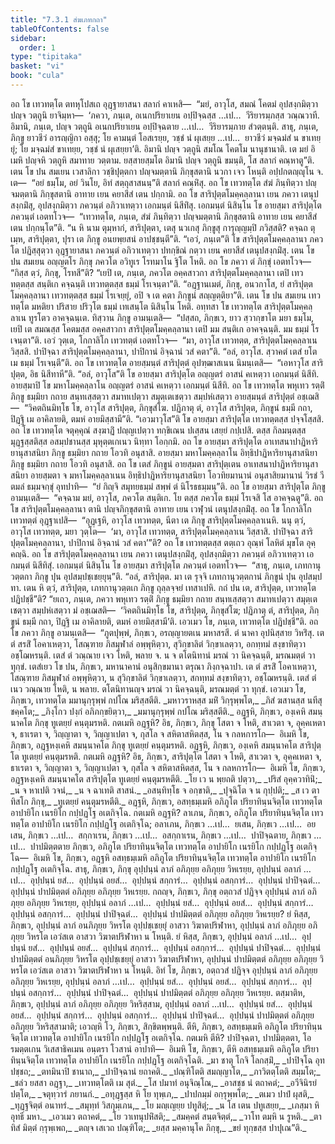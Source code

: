 ```yaml
---
title: "7.3.1 สํฆเภทกถา"
tableOfContents: false
sidebar:
  order: 1
type: "tipitaka"
basket: "vi"
book: "cula"
---
```



<DynamicBreadcrumb />

<Division number="344" book="cula">

<Paragraph number="1569" book="cula">
อถ โข เทวทตฺโต ตทหุโปสเถ อุฏฺฐายาสนา สลากํ คาเหสิ—  “มยํ, อาวุโส, สมณํ โคตมํ อุปสงฺกมิตฺวา ปญฺจ วตฺถูนิ ยาจิมฺหา—  ‘ภควา, ภนฺเต, อเนกปริยาเยน อปฺปิจฺฉสฺส …เป…  วีริยารมฺภสฺส วณฺณวาที. อิมานิ, ภนฺเต, ปญฺจ วตฺถูนิ อเนกปริยาเยน อปฺปิจฺฉตาย …เป…  วีริยารมฺภาย สํวตฺตนฺติ. สาธุ, ภนฺเต, ภิกฺขู ยาวชีวํ อารญฺญิกา อสฺสุ; โย คามนฺตํ โอสเรยฺย, วชฺชํ นํ ผุเสยฺย …เป…  ยาวชีวํ มจฺฉมํสํ น ขาเทยฺยุํ; โย มจฺฉมํสํ ขาเทยฺย, วชฺชํ นํ ผุเสยฺยา’ติ. อิมานิ ปญฺจ วตฺถูนิ สมโณ โคตโม นานุชานาติ. เต มยํ อิเมหิ ปญฺจหิ วตฺถูหิ สมาทาย วตฺตาม. ยสฺสายสฺมโต อิมานิ ปญฺจ วตฺถูนิ ขมนฺติ, โส สลากํ คณฺหาตู”ติ.
</Paragraph>

<Paragraph number="1570" book="cula">
เตน โข ปน สมเยน เวสาลิกา วชฺชิปุตฺตกา ปญฺจมตฺตานิ ภิกฺขุสตานิ นวกา เจว โหนฺติ อปฺปกตญฺญุโน จ. เต—  “อยํ ธมฺโม, อยํ วินโย, อิทํ สตฺถุสาสนนฺ”ติ สลากํ คณฺหิํสุ. อถ โข เทวทตฺโต สํฆํ ภินฺทิตฺวา ปญฺจมตฺตานิ ภิกฺขุสตานิ อาทาย เยน คยาสีสํ เตน ปกฺกามิ. อถ โข สาริปุตฺตโมคฺคลฺลานา เยน ภควา เตนุปสงฺกมิํสุ, อุปสงฺกมิตฺวา ภควนฺตํ อภิวาเทตฺวา เอกมนฺตํ นิสีทิํสุ. เอกมนฺตํ นิสินฺโน โข อายสฺมา สาริปุตฺโต ภควนฺตํ เอตทโวจ—  “เทวทตฺโต, ภนฺเต, สํฆํ ภินฺทิตฺวา ปญฺจมตฺตานิ ภิกฺขุสตานิ อาทาย เยน คยาสีสํ เตน ปกฺกนฺโต”ติ. “น หิ นาม ตุมฺหากํ, สาริปุตฺตา, เตสุ นวเกสุ ภิกฺขูสุ การุญฺญมฺปิ ภวิสฺสติ? คจฺฉถ ตุเมฺห, สาริปุตฺตา, ปุรา เต ภิกฺขู อนยพฺยสนํ อาปชฺชนฺตี”ติ. “เอวํ, ภนฺเต”ติ โข สาริปุตฺตโมคฺคลฺลานา ภควโต ปฏิสฺสุตฺวา อุฏฺฐายาสนา ภควนฺตํ อภิวาเทตฺวา ปทกฺขิณํ กตฺวา เยน คยาสีสํ เตนุปสงฺกมิํสุ.
</Paragraph>

<Paragraph number="1571" book="cula">
เตน โข ปน สมเยน อญฺญตโร ภิกฺขุ ภควโต อวิทูเร โรทมาโน ฐิโต โหติ. อถ โข ภควา ตํ ภิกฺขุํ เอตทโวจ—  “กิสฺส ตฺวํ, ภิกฺขุ, โรทสี”ติ? “เยปิ เต, ภนฺเต, ภควโต อคฺคสาวกา สาริปุตฺตโมคฺคลฺลานา เตปิ เทวทตฺตสฺส สนฺติเก คจฺฉนฺติ เทวทตฺตสฺส ธมฺมํ โรเจนฺตา”ติ. “อฏฺฐานเมตํ, ภิกฺขุ, อนวกาโส, ยํ สาริปุตฺตโมคฺคลฺลานา เทวทตฺตสฺส ธมฺมํ โรเจยฺยุํ, อปิ จ เต คตา ภิกฺขูนํ สญฺญตฺติยา”ติ.
</Paragraph>

</Division>
<Division number="345" book="cula">

<Paragraph number="1572" book="cula">
เตน โข ปน สมเยน เทวทตฺโต มหติยา ปริสาย ปริวุโต ธมฺมํ เทเสนฺโต นิสินฺโน โหติ. อทฺทสา โข เทวทตฺโต สาริปุตฺตโมคฺคลฺลาเน ทูรโตว อาคจฺฉนฺเต. ทิสฺวาน ภิกฺขู อามนฺเตสิ—  “ปสฺสถ, ภิกฺขเว, ยาว สฺวากฺขาโต มยา ธมฺโม, เยปิ เต สมณสฺส โคตมสฺส อคฺคสาวกา สาริปุตฺตโมคฺคลฺลานา เตปิ มม สนฺติเก อาคจฺฉนฺติ. มม ธมฺมํ โรเจนฺตา”ติ. เอวํ วุตฺเต, โกกาลิโก เทวทตฺตํ เอตทโวจ—  “มา, อาวุโส เทวทตฺต, สาริปุตฺตโมคฺคลฺลาเน วิสฺสสิ. ปาปิจฺฉา สาริปุตฺตโมคฺคลฺลานา, ปาปิกานํ อิจฺฉานํ วสํ คตา”ติ. “อลํ, อาวุโส. สฺวาคตํ เตสํ ยโต เม ธมฺมํ โรเจนฺตี”ติ.
</Paragraph>

<Paragraph number="1573" book="cula">
อถ โข เทวทตฺโต อายสฺมนฺตํ สาริปุตฺตํ อุปฑฺฒาสเนน นิมนฺเตสิ—  “เอหาวุโส สาริปุตฺต, อิธ นิสีทาหี”ติ. “อลํ, อาวุโส”ติ โข อายสฺมา สาริปุตฺโต อญฺญตรํ อาสนํ คเหตฺวา เอกมนฺตํ นิสีทิ. อายสฺมาปิ โข มหาโมคฺคลฺลาโน อญฺญตรํ อาสนํ คเหตฺวา เอกมนฺตํ นิสีทิ. อถ โข เทวทตฺโต พหุเทว รตฺติํ ภิกฺขู ธมฺมิยา กถาย สนฺทเสฺสตฺวา สมาทเปตฺวา สมุตฺเตเชตฺวา สมฺปหํเสตฺวา อายสฺมนฺตํ สาริปุตฺตํ อชฺเฌสิ—  “วิคตถินมิทฺโธ โข, อาวุโส สาริปุตฺต, ภิกฺขุสํโฆ. ปฏิภาตุ ตํ, อาวุโส สาริปุตฺต, ภิกฺขูนํ ธมฺมี กถา, ปิฏฺฐิ เม อาคิลายติ, ตมหํ อายมิสฺสามี”ติ. “เอวมาวุโส”ติ โข อายสฺมา สาริปุตฺโต เทวทตฺตสฺส ปจฺจโสฺสสิ. อถ โข เทวทตฺโต จตุคฺคุณํ สงฺฆาฏิํ ปญฺญเปตฺวา ทกฺขิเณน ปเสฺสน เสยฺยํ กปฺเปสิ. ตสฺส กิลมนฺตสฺส มุฏฺฐสฺสติสฺส อสมฺปชานสฺส มุหุตฺตเกเนว นิทฺทา โอกฺกมิ.
</Paragraph>

<Paragraph number="1574" book="cula">
อถ โข อายสฺมา สาริปุตฺโต อาเทสนาปาฏิหาริยานุสาสนิยา ภิกฺขู ธมฺมิยา กถาย โอวทิ อนุสาสิ. อายสฺมา มหาโมคฺคลฺลาโน อิทฺธิปาฏิหาริยานุสาสนิยา ภิกฺขู ธมฺมิยา กถาย โอวทิ อนุสาสิ. อถ โข เตสํ ภิกฺขูนํ อายสฺมตา สาริปุตฺเตน อาเทสนาปาฏิหาริยานุสาสนิยา อายสฺมตา จ มหาโมคฺคลฺลาเนน อิทฺธิปาฏิหาริยานุสาสนิยา โอวทิยมานานํ อนุสาสิยมานานํ วิรชํ วีตมลํ ธมฺมจกฺขุํ อุทปาทิ—  “ยํ กิญฺจิ สมุทยธมฺมํ สพฺพํ ตํ นิโรธธมฺมนฺ”ติ.
</Paragraph>

<Paragraph number="1575" book="cula">
อถ โข อายสฺมา สาริปุตฺโต ภิกฺขู อามนฺเตสิ—  “คจฺฉาม มยํ, อาวุโส, ภควโต สนฺติเก. โย ตสฺส ภควโต ธมฺมํ โรเจสิ โส อาคจฺฉตู”ติ. อถ โข สาริปุตฺตโมคฺคลฺลานา ตานิ ปญฺจภิกฺขุสตานิ อาทาย เยน เวฬุวนํ เตนุปสงฺกมิํสุ. อถ โข โกกาลิโก เทวทตฺตํ อุฏฺฐาเปสิ—  “อุฏฺเฐหิ, อาวุโส เทวทตฺต, นีตา เต ภิกฺขู สาริปุตฺตโมคฺคลฺลาเนหิ. นนุ ตฺวํ, อาวุโส เทวทตฺต, มยา วุตฺโต—  ‘มา, อาวุโส เทวทตฺต, สาริปุตฺตโมคฺคลฺลาเน วิสฺสาสิ. ปาปิจฺฉา สาริปุตฺตโมคฺคลฺลานา, ปาปิกานํ อิจฺฉานํ วสํ คตา’”ติ? อถ โข เทวทตฺตสฺส ตตฺเถว อุณฺหํ โลหิตํ มุขโต อุคฺคญฺฉิ.
</Paragraph>

<Paragraph number="1576" book="cula">
อถ โข สาริปุตฺตโมคฺคลฺลานา เยน ภควา เตนุปสงฺกมิํสุ, อุปสงฺกมิตฺวา ภควนฺตํ อภิวาเทตฺวา เอกมนฺตํ นิสีทิสุํ. เอกมนฺตํ นิสินฺโน โข อายสฺมา สาริปุตฺโต ภควนฺตํ เอตทโวจ—  “สาธุ, ภนฺเต, เภทกานุวตฺตกา ภิกฺขู ปุน อุปสมฺปชฺเชยฺยุนฺ”ติ. “อลํ, สาริปุตฺต. มา เต รุจฺจิ เภทกานุวตฺตกานํ ภิกฺขูนํ ปุน อุปสมฺปทา. เตน หิ ตฺวํ, สาริปุตฺต, เภทกานุวตฺตเก ภิกฺขู ถุลฺลจฺจยํ เทสาเปหิ. กถํ ปน เต, สาริปุตฺต, เทวทตฺโต ปฏิปชฺชี”ติ? “ยเถว, ภนฺเต, ภควา พหุเทว รตฺติํ ภิกฺขู ธมฺมิยา กถาย สนฺทเสฺสตฺวา สมาทเปตฺวา สมุตฺเตเชตฺวา สมฺปหํเสตฺวา มํ อชฺเฌสติ—  ‘วิคตถินมิทฺโธ โข, สาริปุตฺต, ภิกฺขุสํโฆ; ปฏิภาตุ ตํ, สาริปุตฺต, ภิกฺขูนํ ธมฺมี กถา, ปิฏฺฐิ เม อาคิลายติ, ตมหํ อายมิสฺสามี’ติ. เอวเมว โข, ภนฺเต, เทวทตฺโต ปฏิปชฺชี”ติ.
</Paragraph>

</Division>
<Division number="346" book="cula">

<Paragraph number="1577" book="cula">
อถ โข ภควา ภิกฺขู อามนฺเตสิ—  “ภูตปุพฺพํ, ภิกฺขเว, อรญฺญายตเน มหาสรสี. ตํ นาคา อุปนิสฺสาย วิหริํสุ. เต ตํ สรสิํ โอคาเหตฺวา, โสณฺฑาย ภิสมุฬาลํ อพฺพุหิตฺวา, สุวิกฺขาลิตํ วิกฺขาเลตฺวา, อกทฺทมํ สงฺขาทิตฺวา อชฺโฌหรนฺติ. เตสํ ตํ วณฺณาย เจว โหติ, พลาย จ. น จ ตโตนิทานํ มรณํ วา นิคจฺฉนฺติ, มรณมตฺตํ วา ทุกฺขํ. เตสํเยว โข ปน, ภิกฺขเว, มหานาคานํ อนุสิกฺขมานา ตรุณา ภิงฺกจฺฉาปา. เต ตํ สรสิํ โอคาเหตฺวา, โสณฺฑาย ภิสมุฬาลํ อพฺพุหิตฺวา, น สุวิกฺขาลิตํ วิกฺขาเลตฺวา, สกทฺทมํ สงฺขาทิตฺวา, อชฺโฌหรนฺติ. เตสํ ตํ เนว วณฺณาย โหติ, น พลาย. ตโตนิทานญฺจ มรณํ วา นิคจฺฉนฺติ, มรณมตฺตํ วา ทุกฺขํ. เอวเมว โข, ภิกฺขเว, เทวทตฺโต มมานุกฺรุพฺพํ กปโณ มริสฺสตีติ.
</Paragraph>

<Paragraph number="1578" type="verses" book="cula">
_มหาวราหสฺส มหิํ วิกฺรุพฺพโต,_  
_ภิสํ ฆสานสฺส นทีสุ ชคฺคโต;_  
_ภิงฺโกว ปงฺกํ อภิภกฺขยิตฺวา,_  
_มมานุกฺรุพฺพํ กปโณ มริสฺสตีติ._  

</Paragraph>

</Division>
<Division number="347" book="cula">

<Paragraph number="1579" book="cula">
อฏฺฐหิ, ภิกฺขเว, องฺเคหิ สมนฺนาคโต ภิกฺขุ ทูเตยฺยํ คนฺตุมรหติ. กตเมหิ อฏฺฐหิ? อิธ, ภิกฺขเว, ภิกฺขุ โสตา จ โหติ, สาเวตา จ, อุคฺคเหตา จ, ธาเรตา จ, วิญฺญาตา จ, วิญฺญาเปตา จ, กุสโล จ สหิตาสหิตสฺส, โน จ กลหการโก—  อิเมหิ โข, ภิกฺขเว, อฏฺฐหงฺเคหิ สมนฺนาคโต ภิกฺขุ ทูเตยฺยํ คนฺตุมรหติ.
</Paragraph>

<Paragraph number="1580" book="cula">
อฏฺฐหิ, ภิกฺขเว, องฺเคหิ สมนฺนาคโต สาริปุตฺโต ทูเตยฺยํ คนฺตุมรหติ. กตเมหิ อฏฺฐหิ? อิธ, ภิกฺขเว, สาริปุตฺโต โสตา จ โหติ, สาเวตา จ, อุคฺคเหตา จ, ธาเรตา จ, วิญฺญาตา จ, วิญฺญาเปตา จ, กุสโล จ สหิตาสหิตสฺส, โน จ กลหการโก—  อิเมหิ โข, ภิกฺขเว, อฏฺฐหงฺเคหิ สมนฺนาคโต สาริปุตฺโต ทูเตยฺยํ คนฺตุมรหตีติ.
</Paragraph>

<Paragraph number="1581" type="verses" book="cula">
_โย เว น พฺยถติ ปตฺวา,_  
_ปริสํ อุคฺควาทินิํ;_  
_น จ หาเปติ วจนํ,_  
_น จ ฉาเทติ สาสนํ._  

</Paragraph>

<Paragraph number="1582" type="verses" book="cula">
_อสนฺทิทฺโธ จ อกฺขาติ,_  
_ปุจฺฉิโต จ น กุปฺปติ;_  
_ส เว ตาทิสโก ภิกฺขุ,_  
_ทูเตยฺยํ คนฺตุมรหตีติ._  

</Paragraph>

</Division>
<Division number="348" book="cula">

<Paragraph number="1583" book="cula">
อฏฺฐหิ, ภิกฺขเว, อสทฺธมฺเมหิ อภิภูโต ปริยาทินฺนจิตฺโต เทวทตฺโต อาปายิโก เนรยิโก กปฺปฏฺโฐ อเตกิจฺโฉ. กตเมหิ อฏฺฐหิ? ลาเภน, ภิกฺขเว, อภิภูโต ปริยาทินฺนจิตฺโต เทวทตฺโต อาปายิโก เนรยิโก กปฺปฏฺโฐ อเตกิจฺโฉ; อลาเภน, ภิกฺขเว …เป…  ยเสน, ภิกฺขเว …เป…  อยเสน, ภิกฺขเว …เป…  สกฺกาเรน, ภิกฺขเว …เป…  อสกฺกาเรน, ภิกฺขเว …เป…  ปาปิจฺฉตาย, ภิกฺขเว …เป…  ปาปมิตฺตตาย ภิกฺขเว, อภิภูโต ปริยาทินฺนจิตฺโต เทวทตฺโต อาปายิโก เนรยิโก กปฺปฏฺโฐ อเตกิจฺโฉ—  อิเมหิ โข, ภิกฺขเว, อฏฺฐหิ อสทฺธมฺเมหิ อภิภูโต ปริยาทินฺนจิตฺโต เทวทตฺโต อาปายิโก เนรยิโก กปฺปฏฺโฐ อเตกิจฺโฉ.
</Paragraph>

</Division>
<Division number="349" book="cula">

<Paragraph number="1584" book="cula">
สาธุ, ภิกฺขเว, ภิกฺขุ อุปฺปนฺนํ ลาภํ อภิภุยฺย อภิภุยฺย วิหเรยฺย, อุปฺปนฺนํ อลาภํ …เป…  อุปฺปนฺนํ ยสํ…  อุปฺปนฺนํ อยสํ…  อุปฺปนฺนํ สกฺการํ…  อุปฺปนฺนํ อสกฺการํ…  อุปฺปนฺนํ ปาปิจฺฉตํ…  อุปฺปนฺนํ ปาปมิตฺตตํ อภิภุยฺย อภิภุยฺย วิหเรยฺย. กถญฺจ, ภิกฺขเว, ภิกฺขุ อตฺถวสํ ปฏิจฺจ อุปฺปนฺนํ ลาภํ อภิภุยฺย อภิภุยฺย วิหเรยฺย, อุปฺปนฺนํ อลาภํ …เป…  อุปฺปนฺนํ ยสํ…  อุปฺปนฺนํ อยสํ…  อุปฺปนฺนํ สกฺการํ…  อุปฺปนฺนํ อสกฺการํ…  อุปฺปนฺนํ ปาปิจฺฉตํ…  อุปฺปนฺนํ ปาปมิตฺตตํ อภิภุยฺย อภิภุยฺย วิหเรยฺย? ยํ หิสฺส, ภิกฺขเว, อุปฺปนฺนํ ลาภํ อนภิภุยฺย วิหรโต อุปฺปชฺเชยฺยุํ อาสวา วิฆาตปริฬาหา, อุปฺปนฺนํ ลาภํ อภิภุยฺย อภิภุยฺย วิหรโต เอวํสเต อาสวา วิฆาตปริฬาหา น โหนฺติ. ยํ หิสฺส, ภิกฺขเว, อุปฺปนฺนํ อลาภํ …เป…  อุปฺปนฺนํ ยสํ…  อุปฺปนฺนํ อยสํ…  อุปฺปนฺนํ สกฺการํ…  อุปฺปนฺนํ อสกฺการํ…  อุปฺปนฺนํ ปาปิจฺฉตํ…  อุปฺปนฺนํ ปาปมิตฺตตํ อนภิภุยฺย วิหรโต อุปฺปชฺเชยฺยุํ อาสวา วิฆาตปริฬาหา, อุปฺปนฺนํ ปาปมิตฺตตํ อภิภุยฺย อภิภุยฺย วิหรโต เอวํสเต อาสวา วิฆาตปริฬาหา น โหนฺติ. อิทํ โข, ภิกฺขเว, อตฺถวสํ ปฏิจฺจ อุปฺปนฺนํ ลาภํ อภิภุยฺย อภิภุยฺย วิหเรยฺย, อุปฺปนฺนํ อลาภํ …เป…  อุปฺปนฺนํ ยสํ…  อุปฺปนฺนํ อยสํ…  อุปฺปนฺนํ สกฺการํ…  อุปฺปนฺนํ อสกฺการํ…  อุปฺปนฺนํ ปาปิจฺฉตํ…  อุปฺปนฺนํ ปาปมิตฺตตํ อภิภุยฺย อภิภุยฺย วิหเรยฺย. ตสฺมาติห, ภิกฺขเว, อุปฺปนฺนํ ลาภํ อภิภุยฺย อภิภุยฺย วิหริสฺสาม, อุปฺปนฺนํ อลาภํ …เป…  อุปฺปนฺนํ ยสํ…  อุปฺปนฺนํ อยสํ…  อุปฺปนฺนํ สกฺการํ…  อุปฺปนฺนํ อสกฺการํ…  อุปฺปนฺนํ ปาปิจฺฉตํ…  อุปฺปนฺนํ ปาปมิตฺตตํ อภิภุยฺย อภิภุยฺย วิหริสฺสามาติ; เอวญฺหิ โว, ภิกฺขเว, สิกฺขิตพฺพนฺติ.
</Paragraph>

</Division>
<Division number="350" book="cula">

<Paragraph number="1585" book="cula">
ตีหิ, ภิกฺขเว, อสทฺธมฺเมหิ อภิภูโต ปริยาทินฺนจิตฺโต เทวทตฺโต อาปายิโก เนรยิโก กปฺปฏฺโฐ อเตกิจฺโฉ. กตเมหิ ตีหิ? ปาปิจฺฉตา, ปาปมิตฺตตา, โอรมตฺตเกน วิเสสาธิคเมน อนฺตรา โวสานํ อาปาทิ—  อิเมหิ โข, ภิกฺขเว, ตีหิ อสทฺธมฺเมหิ อภิภูโต ปริยาทินฺนจิตฺโต เทวทตฺโต อาปายิโก เนรยิโก กปฺปฏฺโฐ อเตกิจฺโฉติ.
</Paragraph>

<Paragraph number="1586" type="verses" book="cula">
_มา ชาตุ โกจิ โลกสฺมิํ,_  
_ปาปิจฺโฉ อุทปชฺชถ;_  
_ตทมินาปิ ชานาถ,_  
_ปาปิจฺฉานํ ยถาคติ._  

</Paragraph>

<Paragraph number="1587" type="verses" book="cula">
_ปณฺฑิโตติ สมญฺญาโต,_  
_ภาวิตตฺโตติ สมฺมโต;_  
_ชลํว ยสสา อฏฺฐา,_  
_เทวทตฺโตติ เม สุตํ._  

</Paragraph>

<Paragraph number="1588" type="verses" book="cula">
_โส ปมาทํ อนุจิณฺโณ,_  
_อาสชฺช นํ ตถาคตํ;_  
_อวีจินิรยํ ปตฺโต,_  
_จตุทฺวารํ ภยานกํ._  

</Paragraph>

<Paragraph number="1589" type="verses" book="cula">
_อทุฏฺฐสฺส หิ โย ทุพฺเภ,_  
_ปาปกมฺมํ อกฺรุพฺพโต;_  
_ตเมว ปาปํ ผุสติ,_  
_ทุฏฺฐจิตฺตํ อนาทรํ._  

</Paragraph>

<Paragraph number="1590" type="verses" book="cula">
_สมุทฺทํ วิสกุมฺเภน,_  
_โย มญฺเญยฺย ปทูสิตุํ;_  
_น โส เตน ปทูเสยฺย,_  
_เภสฺมา หิ อุทธี มหา._  

</Paragraph>

<Paragraph number="1591" type="verses" book="cula">
_เอวเมว ตถาคตํ,_  
_โย วาเทนุปหิํสติ;_  
_สมคฺคตํ สนฺตจิตฺตํ,_  
_วาโท ตมฺหิ น รูหติ._  

</Paragraph>

<Paragraph number="1592" type="verses" book="cula">
_ตาทิสํ มิตฺตํ กฺรุพฺเพถ,_  
_ตญฺจ เสเวถ ปณฺฑิโต;_  
_ยสฺส มคฺคานุโค ภิกฺขุ,_  
_ขยํ ทุกฺขสฺส ปาปุเณ”ติ._
</Paragraph>
</Division>